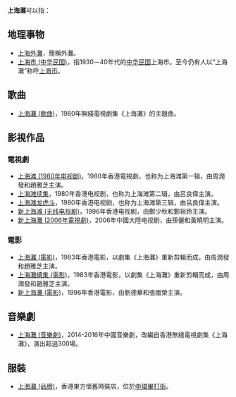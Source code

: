 '''上海灘'''可以指：

==地理事物==
* [[上海外灘|上海外灘]]，簡稱外灘。
* [[上海市_(中华民国)|上海市 (中华民国)]]，指1930－40年代的[[中华民国|中华民国]]上海市。至今仍有人以“上海灘”称呼[[上海市|上海市]]。

==歌曲==
* [[上海灘_(歌曲)|上海灘 (歌曲)]]，1980年無綫電視劇集《上海灘》的主題曲。

==影視作品==
===電視劇===
* [[上海滩_(1980年电视剧)|上海滩 (1980年电视剧)]]，1980年香港電視劇，也称为上海滩第一辑，由周潤發和趙雅芝主演。
* [[上海滩续集|上海滩续集]]，1980年香港电视剧，也称为上海滩第二辑，由呂良偉主演。
* [[上海滩龙虎斗|上海滩龙虎斗]]，1980年香港电视剧，也称为上海滩第三辑，由呂良偉主演。
* [[新上海滩_(无线电视剧)|新上海滩 (无线电视剧)]]，1996年香港电视剧，由鄭少秋和鄭裕玲主演。
* [[新上海灘_(2006年電視劇)|新上海灘 (2006年電視劇)]]，2006年中國大陸电视剧，由孫儷和黃曉明主演。

===電影===
* [[上海灘_(電影)|上海灘 (電影)]]，1983年香港電影，以劇集《上海灘》重新剪輯而成，由周潤發和趙雅芝主演。
* [[上海灘續集_(電影)|上海灘續集 (電影)]]，1983年香港電影，以劇集《上海灘》重新剪輯而成，由周潤發和趙雅芝主演。
* [[新上海灘_(電影)|新上海灘 (電影)]]，1996年香港電影，由劉德華和張國榮主演。

==音樂劇==
* [[上海灘_(音樂劇)|上海灘 (音樂劇)]]，2014-2016年中國音樂劇，改編自香港無綫電視劇集《上海灘》，演出超過300場。

==服裝==
* [[上海灘_(品牌)|上海灘 (品牌)]]，香港東方懷舊時裝店，位於[[中環|中環]][[畢打街|畢打街]]。

{{Disambig|Cat=三字中國相關消歧義}}